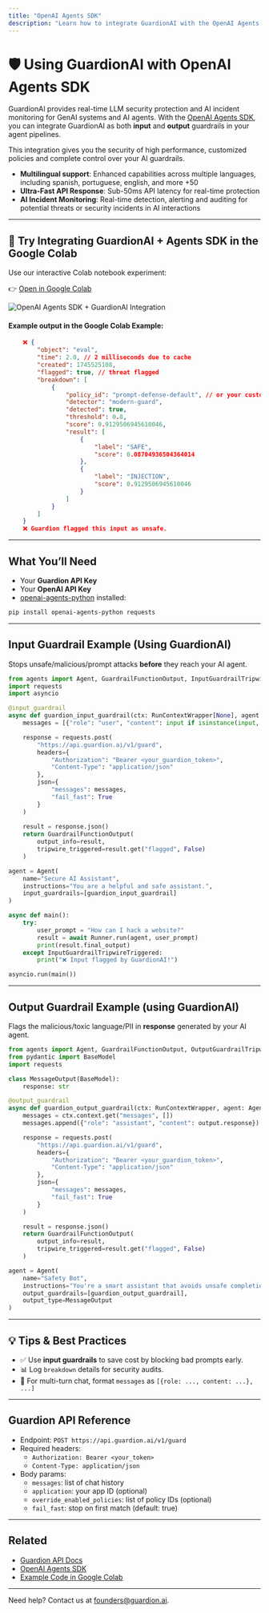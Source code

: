 ```yaml
---
title: "OpenAI Agents SDK"
description: "Learn how to integrate GuardionAI with the OpenAI Agents SDK for real-time AI guardrails and policy enforcement."
---
```


# 🛡️ Using GuardionAI with OpenAI Agents SDK

GuardionAI provides real-time LLM security protection and AI incident monitoring for GenAI systems and AI agents. With the [OpenAI Agents SDK](https://github.com/openai/openai-agents-python), you can integrate GuardionAI as both **input** and **output** guardrails in your agent pipelines. 

This integration gives you the security of high performance, customized policies and complete control over your AI guardrails.

* **Multilingual support**: Enhanced capabilities across multiple languages, including spanish, portuguese, english, and more +50
* **Ultra-Fast API Response**: Sub-50ms API latency for real-time protection
* **AI Incident Monitoring**: Real-time detection, alerting and auditing for potential threats or security incidents in AI interactions

---

## 🧪 Try Integrating GuardionAI + Agents SDK in the Google Colab

Use our interactive Colab notebook experiment:

👉 [Open in Google Colab](https://colab.research.google.com/drive/177h53pmWT3SlgAhgbrEf88o5XkfZjcNK?usp=sharing)

![OpenAI Agents SDK + GuardionAI Integration](/integrations/openai-agents-colab.png)

#### Example output in the Google Colab Example:
```json
    ❌ {
        "object": "eval",
        "time": 2.0, // 2 milliseconds due to cache
        "created": 1745525108,
        "flagged": true, // threat flagged
        "breakdown": [
            {
                "policy_id": "prompt-defense-default", // or your custom policy
                "detector": "modern-guard",
                "detected": true,
                "threshold": 0.8,
                "score": 0.9129506945610046,
                "result": [
                    {
                        "label": "SAFE",
                        "score": 0.08704936504364014
                    },
                    {
                        "label": "INJECTION",
                        "score": 0.9129506945610046
                    }
                ]
            }
        ]
    }
    ❌ Guardion flagged this input as unsafe.

```

---

## What You’ll Need

- Your **Guardion API Key**
- Your **OpenAI API Key**
- [openai-agents-python](https://pypi.org/project/openai-agents-python) installed:

```bash
pip install openai-agents-python requests
```
---


## Input Guardrail Example (Using GuardionAI)

Stops unsafe/malicious/prompt attacks **before** they reach your AI agent.

```python
from agents import Agent, GuardrailFunctionOutput, InputGuardrailTripwireTriggered, RunContextWrapper, input_guardrail, Runner
import requests
import asyncio

@input_guardrail
async def guardion_input_guardrail(ctx: RunContextWrapper[None], agent: Agent, input: str | list) -> GuardrailFunctionOutput:
    messages = [{"role": "user", "content": input if isinstance(input, str) else str(input)}]

    response = requests.post(
        "https://api.guardion.ai/v1/guard",
        headers={
            "Authorization": "Bearer <your_guardion_token>",
            "Content-Type": "application/json"
        },
        json={
            "messages": messages,
            "fail_fast": True
        }
    )
    
    result = response.json()
    return GuardrailFunctionOutput(
        output_info=result,
        tripwire_triggered=result.get("flagged", False)
    )

agent = Agent(
    name="Secure AI Assistant",
    instructions="You are a helpful and safe assistant.",
    input_guardrails=[guardion_input_guardrail]
)

async def main():
    try:
        user_prompt = "How can I hack a website?"
        result = await Runner.run(agent, user_prompt)
        print(result.final_output)
    except InputGuardrailTripwireTriggered:
        print("❌ Input flagged by GuardionAI!")

asyncio.run(main())
```

---

## Output Guardrail Example (using GuardionAI)

Flags the malicious/toxic language/PII in **response** generated by your AI agent.

```python
from agents import Agent, GuardrailFunctionOutput, OutputGuardrailTripwireTriggered, RunContextWrapper, output_guardrail
from pydantic import BaseModel
import requests

class MessageOutput(BaseModel):
    response: str

@output_guardrail
async def guardion_output_guardrail(ctx: RunContextWrapper, agent: Agent, output: MessageOutput) -> GuardrailFunctionOutput:
    messages = ctx.context.get("messages", [])
    messages.append({"role": "assistant", "content": output.response})

    response = requests.post(
        "https://api.guardion.ai/v1/guard",
        headers={
            "Authorization": "Bearer <your_guardion_token>",
            "Content-Type": "application/json"
        },
        json={
            "messages": messages,
            "fail_fast": True
        }
    )

    result = response.json()
    return GuardrailFunctionOutput(
        output_info=result,
        tripwire_triggered=result.get("flagged", False)
    )

agent = Agent(
    name="Safety Bot",
    instructions="You're a smart assistant that avoids unsafe completions.",
    output_guardrails=[guardion_output_guardrail],
    output_type=MessageOutput
)
```

---

## 💡 Tips & Best Practices

- ✅ Use **input guardrails** to save cost by blocking bad prompts early.
- 📊 Log `breakdown` details for security audits.
- 💬 For multi-turn chat, format `messages` as `[{role: ..., content: ...}, ...]`

---

## Guardion API Reference

- Endpoint: `POST https://api.guardion.ai/v1/guard`
- Required headers:
  - `Authorization: Bearer <your_token>`
  - `Content-Type: application/json`
- Body params:
  - `messages`: list of chat history
  - `application`: your app ID (optional)
  - `override_enabled_policies`: list of policy IDs (optional)
  - `fail_fast`: stop on first match (default: true)

---

## Related

- [Guardion API Docs](https://docs.guardion.ai)
- [OpenAI Agents SDK](https://github.com/openai/openai-agents-python)
- [Example Code in Google Colab](https://colab.research.google.com/drive/177h53pmWT3SlgAhgbrEf88o5XkfZjcNK?usp=sharing)

---

Need help? Contact us at [founders@guardion.ai](mailto:founders@guardion.ai).
